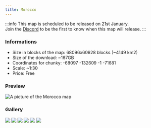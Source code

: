 ---
title: Morocco
---

:::info
This map is scheduled to be released on 21st January.  
Join the <a href="https://download.earthmaker.world">Discord</a> to be the first to know when this map will release.
:::

### Informations
* Size in blocks of the map: 68096x60928 blocks (~4149 km2)
* Size of the download: ~167GB
* Coordinates for chunky: -68097 -132609 -1 -71681 
* Scale: ~1:30
* Price: Free

### Preview
<img src="/img/maps/previews/africa/morocco.webp" alt="A picture of the Morocco map"></img>   

### Gallery
<Slider dots arrows={false} infinite slidesToShow={1} slidesToScroll={1} pauseOnHover speed={500} autoplay autoplaySpeed={3000}>
    <img src="/img/maps/gallery/africa/morocco/0.webp"></img>
    <img src="/img/maps/gallery/africa/morocco/1.webp"></img>
    <img src="/img/maps/gallery/africa/morocco/2.webp"></img>
    <img src="/img/maps/gallery/africa/morocco/3.webp"></img>
    <img src="/img/maps/gallery/africa/morocco/4.webp"></img>
    <img src="/img/maps/gallery/africa/morocco/5.webp"></img>
</Slider>